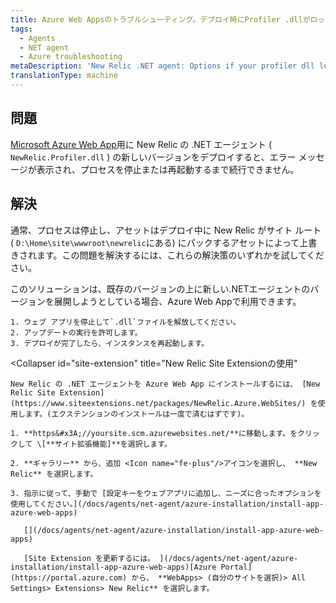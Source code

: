 ```yaml
---
title: Azure Web Appsのトラブルシューティング。デプロイ時にProfiler .dllがロックされる
tags:
  - Agents
  - NET agent
  - Azure troubleshooting
metaDescription: 'New Relic .NET agent: Options if your profiler dll locks when deploying your Azure Web App.'
translationType: machine
---
```


## 問題

[Microsoft Azure Web App](/docs/agents/net-agent/azure-installation/install-app-azure-web-apps)用に New Relic の .NET エージェント ( `NewRelic.Profiler.dll` ) の新しいバージョンをデプロイすると、エラー メッセージが表示され、プロセスを停止または再起動するまで続行できません。

## 解決

通常、プロセスは停止し、アセットはデプロイ中に New Relic がサイト ルート ( `D:\Home\site\wwwroot\newrelic`にある) にパックするアセットによって上書きされます。この問題を解決するには、これらの解決策のいずれかを試してください。

<CollapserGroup>
  <Collapser
    id="stop-dll-deploy"
    title="ファイルのリリースを停止する"
  >
    このソリューションは、既存のバージョンの上に新しい.NETエージェントのバージョンを展開しようとしている場合、Azure Web Appで利用できます。

    1. ウェブ アプリを停止して`.dll`ファイルを解放してください。
    2. アップデートの実行を許可します。
    3. デプロイが完了したら、インスタンスを再起動します。
  </Collapser>

  <Collapser
    id="site-extension"
    title="New Relic Site Extensionの使用"
  >
    New Relic の .NET エージェントを Azure Web App にインストールするには、 [New Relic Site Extension](https://www.siteextensions.net/packages/NewRelic.Azure.WebSites/) を使用します。(エクステンションのインストールは一度で済むはずです)。

    1. **https&#x3A;//yoursite.scm.azurewebsites.net/**に移動します。をクリックして \[**サイト拡張機能]**を選択します。

    2. **ギャラリー** から、追加 <Icon name="fe-plus"/>アイコンを選択し、 **New Relic** を選択します。

    3. 指示に従って、手動で [設定キーをウェブアプリに追加し、ニーズに合ったオプションを使用してください。](/docs/agents/net-agent/azure-installation/install-app-azure-web-apps)

       [](/docs/agents/net-agent/azure-installation/install-app-azure-web-apps)

       [Site Extension を更新するには。 ](/docs/agents/net-agent/azure-installation/install-app-azure-web-apps)[Azure Portal](https://portal.azure.com) から、 **WebApps> (自分のサイトを選択)> All Settings> Extensions> New Relic** を選択します。
  </Collapser>
</CollapserGroup>